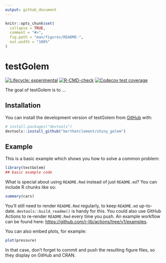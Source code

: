 ```yaml
---
output: github_document
---
```


<!-- README.md is generated from README.Rmd. Please edit that file -->

```r
knitr::opts_chunk$set(
  collapse = TRUE,
  comment = "#>",
  fig.path = "man/figures/README-",
  out.width = "100%"
)
```

# testGolem

<!-- badges: start -->
[![Lifecycle: experimental](https://img.shields.io/badge/lifecycle-experimental-orange.svg)](https://lifecycle.r-lib.org/articles/stages.html#experimental)
[![R-CMD-check](https://github.com/berthetclement/shiny_golem/actions/workflows/R-CMD-check.yaml/badge.svg)](https://github.com/berthetclement/shiny_golem/actions/workflows/R-CMD-check.yaml)
[![Codecov test coverage](https://codecov.io/gh/berthetclement/shiny_golem/graph/badge.svg)](https://app.codecov.io/gh/berthetclement/shiny_golem)
<!-- badges: end -->

The goal of testGolem is to ...

## Installation

You can install the development version of testGolem from [GitHub](https://github.com/) with:

``` r
# install.packages("devtools")
devtools::install_github("berthetclement/shiny_golem")
```

## Example

This is a basic example which shows you how to solve a common problem:

```r
library(testGolem)
## basic example code
```

What is special about using `README.Rmd` instead of just `README.md`? You can include R chunks like so:

```r
summary(cars)
```

You'll still need to render `README.Rmd` regularly, to keep `README.md` up-to-date. `devtools::build_readme()` is handy for this. You could also use GitHub Actions to re-render `README.Rmd` every time you push. An example workflow can be found here: <https://github.com/r-lib/actions/tree/v1/examples>.

You can also embed plots, for example:

```r
plot(pressure)
```

In that case, don't forget to commit and push the resulting figure files, so they display on GitHub and CRAN.
